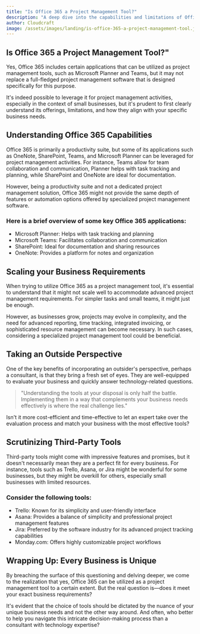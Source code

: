 ```yaml
---
title: "Is Office 365 a Project Management Tool?"
description: "A deep dive into the capabilities and limitations of Office 365 as a project management tool for small businesses."
author: Cloudcraft
image: /assets/images/landing/is-office-365-a-project-management-tool.jpg
---
```


## Is Office 365 a Project Management Tool?"

Yes, Office 365 includes certain applications that can be utilized as project management tools, such as Microsoft Planner and Teams, but it may not replace a full-fledged project management software that is designed specifically for this purpose.

It's indeed possible to leverage it for project management activities, especially in the context of small businesses, but it's prudent to first clearly understand its offerings, limitations, and how they align with your specific business needs.

<ServicesBlurb />

## Understanding Office 365 Capabilities

Office 365 is primarily a productivity suite, but some of its applications such as OneNote, SharePoint, Teams, and Microsoft Planner can be leveraged for project management activities. For instance, Teams allow for team collaboration and communication, Planner helps with task tracking and planning, while SharePoint and OneNote are ideal for documentation.

However, being a productivity suite and not a dedicated project management solution, Office 365 might not provide the same depth of features or automation options offered by specialized project management software.

### Here is a brief overview of some key Office 365 applications:

 * Microsoft Planner: Helps with task tracking and planning
 * Microsoft Teams: Facilitates collaboration and communication
 * SharePoint: Ideal for documentation and sharing resources 
 * OneNote: Provides a platform for notes and organization

## Scaling your Business Requirements

When trying to utilize Office 365 as a project management tool, it's essential to understand that it might not scale well to accommodate advanced project management requirements. For simpler tasks and small teams, it might just be enough.

However, as businesses grow, projects may evolve in complexity, and the need for advanced reporting, time tracking, integrated invoicing, or sophisticated resource management can become necessary. In such cases, considering a specialized project management tool could be beneficial.

## Taking an Outside Perspective

One of the key benefits of incorporating an outsider's perspective, perhaps a consultant, is that they bring a fresh set of eyes. They are well-equipped to evaluate your business and quickly answer technology-related questions.

<blockquote>
"Understanding the tools at your disposal is only half the battle. Implementing them in a way that complements your business needs effectively is where the real challenge lies."
</blockquote>

Isn't it more cost-efficient and time-effective to let an expert take over the evaluation process and match your business with the most effective tools?

## Scrutinizing Third-Party Tools

Third-party tools might come with impressive features and promises, but it doesn't necessarily mean they are a perfect fit for every business. For instance, tools such as Trello, Asana, or Jira might be wonderful for some businesses, but they might be overkill for others, especially small businesses with limited resources.

### Consider the following tools:

 * Trello: Known for its simplicity and user-friendly interface
 * Asana: Provides a balance of simplicity and professional project management features
 * Jira: Preferred by the software industry for its advanced project tracking capabilities
 * Monday.com: Offers highly customizable project workflows

## Wrapping Up: Every Business is Unique

By breaching the surface of this questioning and delving deeper, we come to the realization that yes, Office 365 can be utilized as a project management tool to a certain extent. But the real question is—does it meet your exact business requirements?

It's evident that the choice of tools should be dictated by the nuance of your unique business needs and not the other way around. And often, who better to help you navigate this intricate decision-making process than a consultant with technology expertise?

<GetStartedBlurb />